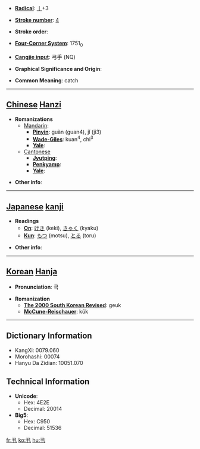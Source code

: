 * '''[[Wiktionary:Chinese radical index| Radical]]''': [[Wiktionary:Chinese radical index 丨|丨]]+3

* '''[[Wiktionary:Chinese total strokes index|Stroke number]]''': [[Wiktionary:Chinese total strokes index 4|4]]

* '''Stroke order''': 

* '''[[Wiktionary:Chinese four corner index|Four-Corner System]]''': 1751<sub>0</sub>

* '''[[Wiktionary:Chinese Cangjie index|Cangjie input]]''': 弓手 (NQ)

* '''Graphical Significance and Origin''': 

* '''Common Meaning''': catch

----

== [[Chinese]] [[Hanzi]] ==

* '''Romanizations'''
** [[Mandarin]]:
*** '''[[Pinyin]]''': guàn (guan4), jǐ (ji3)
*** '''[[Wade-Giles]]''': kuan<sup>4</sup>, chi<sup>3</sup>
*** '''[[Yale]]''': 
**[[Cantonese]]
***'''[[Jyutping]]''':
***'''[[Penkyamp]]''': 
***'''[[Yale]]''': 

* '''Other info''': 

----

== [[Japanese]] [[kanji]] ==

* '''Readings'''
** '''[[On]]''': [[けき]] (keki), [[きゃく]] (kyaku)
** '''[[Kun]]''': [[もつ]] (motsu), [[とる]] (toru)

* '''Other info''':  

----

== [[Korean]] [[Hanja]] ==

* '''Pronunciation''': 극

* '''Romanization'''
** '''[[The 2000 South Korean Revised Romanization|The 2000 South Korean Revised]]''': geuk
** '''[[McCune-Reischauer]]''': kŭk

----

== Dictionary Information ==

* KangXi: 0079.060
* Morohashi: 00074
* Hanyu Da Zidian: 10051.070

== Technical Information ==

* '''Unicode''':
** Hex: 4E2E
** Decimal: 20014
* '''Big5''':
** Hex: C950
** Decimal: 51536

[[fr:丮]]
[[ko:丮]]
[[hu:丮]]